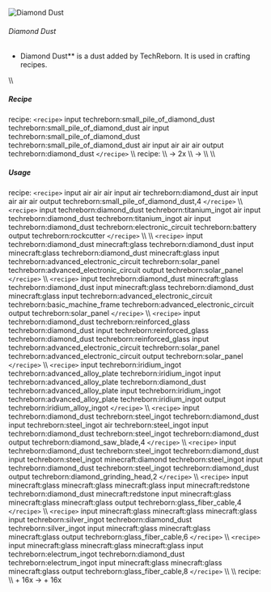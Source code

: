 ![Diamond Dust](/mods/techreborn/diamond_dust.png)

###### Diamond Dust

- Diamond Dust** is a dust added by TechReborn. It is used in
        crafting recipes.

\\\\

##### Recipe

<Mcitem id="minecraft:crafting_table"/> recipe:
`<recipe>` input techreborn:small_pile_of_diamond_dust
techreborn:small_pile_of_diamond_dust air input
techreborn:small_pile_of_diamond_dust
techreborn:small_pile_of_diamond_dust air input air air air output
techreborn:diamond_dust `</recipe>` \\\\
<Mcitem id="techreborn:grinder"/> recipe: \\\\
<Mcitem id="minecraft:diamond_ore"/> -\>
2x<Mcitem id="techreborn:diamond_dust"/> \\\\
<Mcitem id="minecraft:diamond"/> -\>
<Mcitem id="techreborn:diamond_dust"/> \\\\ \\\\

##### Usage

<Mcitem id="minecraft:crafting_table"/> recipe:
`<recipe>` input air air air input air techreborn:diamond_dust
air input air air air output techreborn:small_pile_of_diamond_dust,4
`</recipe>` \\\\ `<recipe>` input techreborn:diamond_dust
techreborn:titanium_ingot air input techreborn:diamond_dust
techreborn:titanium_ingot air input techreborn:diamond_dust
techreborn:electronic_circuit techreborn:battery output
techreborn:rockcutter `</recipe>` \\\\ \\\\ `<recipe>`
input techreborn:diamond_dust minecraft:glass techreborn:diamond_dust
input minecraft:glass techreborn:diamond_dust minecraft:glass input
techreborn:advanced_electronic_circuit techreborn:solar_panel
techreborn:advanced_electronic_circuit output techreborn:solar_panel
`</recipe>` \\\\ `<recipe>` input techreborn:diamond_dust
minecraft:glass techreborn:diamond_dust input minecraft:glass
techreborn:diamond_dust minecraft:glass input
techreborn:advanced_electronic_circuit techreborn:basic_machine_frame
techreborn:advanced_electronic_circuit output techreborn:solar_panel
`</recipe>` \\\\ `<recipe>` input techreborn:diamond_dust
techreborn:reinforced_glass techreborn:diamond_dust input
techreborn:reinforced_glass techreborn:diamond_dust
techreborn:reinforced_glass input techreborn:advanced_electronic_circuit
techreborn:solar_panel techreborn:advanced_electronic_circuit output
techreborn:solar_panel `</recipe>` \\\\ `<recipe>` input
techreborn:iridium_ingot techreborn:advanced_alloy_plate
techreborn:iridium_ingot input techreborn:advanced_alloy_plate
techreborn:diamond_dust techreborn:advanced_alloy_plate input
techreborn:iridium_ingot techreborn:advanced_alloy_plate
techreborn:iridium_ingot output techreborn:iridium_alloy_ingot
`</recipe>` \\\\ `<recipe>` input techreborn:diamond_dust
techreborn:steel_ingot techreborn:diamond_dust input
techreborn:steel_ingot air techreborn:steel_ingot input
techreborn:diamond_dust techreborn:steel_ingot techreborn:diamond_dust
output techreborn:diamond_saw_blade,4 `</recipe>` \\\\
`<recipe>` input techreborn:diamond_dust techreborn:steel_ingot
techreborn:diamond_dust input techreborn:steel_ingot minecraft:diamond
techreborn:steel_ingot input techreborn:diamond_dust
techreborn:steel_ingot techreborn:diamond_dust output
techreborn:diamond_grinding_head,2 `</recipe>` \\\\
`<recipe>` input minecraft:glass minecraft:glass minecraft:glass
input minecraft:redstone techreborn:diamond_dust minecraft:redstone
input minecraft:glass minecraft:glass minecraft:glass output
techreborn:glass_fiber_cable,4 `</recipe>` \\\\ `<recipe>`
input minecraft:glass minecraft:glass minecraft:glass input
techreborn:silver_ingot techreborn:diamond_dust techreborn:silver_ingot
input minecraft:glass minecraft:glass minecraft:glass output
techreborn:glass_fiber_cable,6 `</recipe>` \\\\ `<recipe>`
input minecraft:glass minecraft:glass minecraft:glass input
techreborn:electrum_ingot techreborn:diamond_dust
techreborn:electrum_ingot input minecraft:glass minecraft:glass
minecraft:glass output techreborn:glass_fiber_cable,8 `</recipe>`
\\\\ \\\\
<Mcitem id="techreborn:implosion_compressor"/>
recipe: \\\\
<Mcitem id="techreborn:diamond_dust"/> +
16x<Mcitem id="minecraft:TNT"/> -\>
<Mcitem id="minecraft:diamond"/> +
16x<Mcitem id="techreborn:dark_ashes"/>
